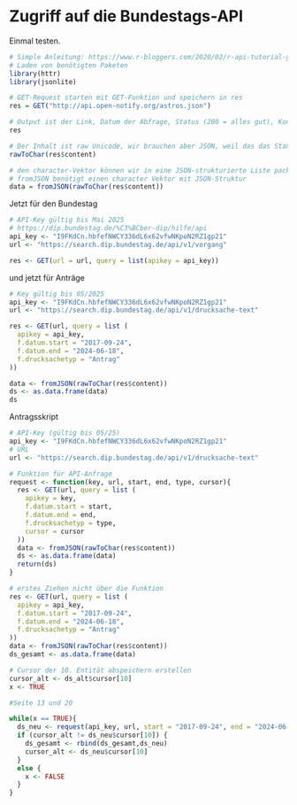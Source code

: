 # Zugriff auf die Bundestags-API

Einmal testen.

```r
# Simple Anleitung: https://www.r-bloggers.com/2020/02/r-api-tutorial-getting-started-with-apis-in-r/
# Laden von benötigten Paketen
library(httr)
library(jsonlite)

# GET-Request starten mit GET-Funktion und speichern in res
res = GET("http://api.open-notify.org/astros.json")

# Output ist der Link, Datum der Abfrage, Status (200 = alles gut), Kontent-Typ und Größe
res

# Der Inhalt ist raw Unicode, wir brauchen aber JSON, weil das das Standardformat für API-Daten ist. Deshalb packen wir das raw in einen character-Vektor
rawToChar(res$content)

# den character-Vektor können wir in eine JSON-strukturierte Liste packen
# fromJSON benötigt einen character Vektor mit JSON-Struktur
data = fromJSON(rawToChar(res$content))

```

Jetzt für den Bundestag

```r
# API-Key gültig bis Mai 2025
# https://dip.bundestag.de/%C3%BCber-dip/hilfe/api
api_key <- "I9FKdCn.hbfefNWCY336dL6x62vfwNKpoN2RZ1gp21"
url <- "https://search.dip.bundestag.de/api/v1/vorgang"

res <- GET(url = url, query = list(apikey = api_key))


```

und jetzt für Anträge

```r
# Key gültig bis 05/2025
api_key <- "I9FKdCn.hbfefNWCY336dL6x62vfwNKpoN2RZ1gp21"
url <- "https://search.dip.bundestag.de/api/v1/drucksache-text"

res <- GET(url, query = list (
  apikey = api_key,
  f.datum.start = "2017-09-24",
  f.datum.end = "2024-06-18",
  f.drucksachetyp = "Antrag"
))

data <- fromJSON(rawToChar(res$content))
ds <- as.data.frame(data)
ds
```

Antragsskript

```r
# API-Key (gültig bis 05/25)
api_key <- "I9FKdCn.hbfefNWCY336dL6x62vfwNKpoN2RZ1gp21"
# URL
url <- "https://search.dip.bundestag.de/api/v1/drucksache-text"

# Funktion für API-Anfrage
request <- function(key, url, start, end, type, cursor){
  res <- GET(url, query = list (
    apikey = key,
    f.datum.start = start,
    f.datum.end = end,
    f.drucksachetyp = type,
    cursor = cursor
  ))
  data <- fromJSON(rawToChar(res$content))
  ds <- as.data.frame(data)
  return(ds)
}

# erstes Ziehen nicht über die Funktion
res <- GET(url, query = list (
  apikey = api_key,
  f.datum.start = "2017-09-24",
  f.datum.end = "2024-06-18",
  f.drucksachetyp = "Antrag"
))
data <- fromJSON(rawToChar(res$content))
ds_gesamt <- as.data.frame(data)

# Cursor der 10. Entität abspeichern erstellen
cursor_alt <- ds_alt$cursor[10]
x <- TRUE

#Seite 13 und 20

while(x == TRUE){
  ds_neu <- request(api_key, url, start = "2017-09-24", end = "2024-06-18", type = "Antrag", cursor = cursor_alt)
  if (cursor_alt != ds_neu$cursor[10]) {
    ds_gesamt <- rbind(ds_gesamt,ds_neu)
    cursor_alt <- ds_neu$cursor[10]
  }
  else {
    x <- FALSE
  }
}

```
